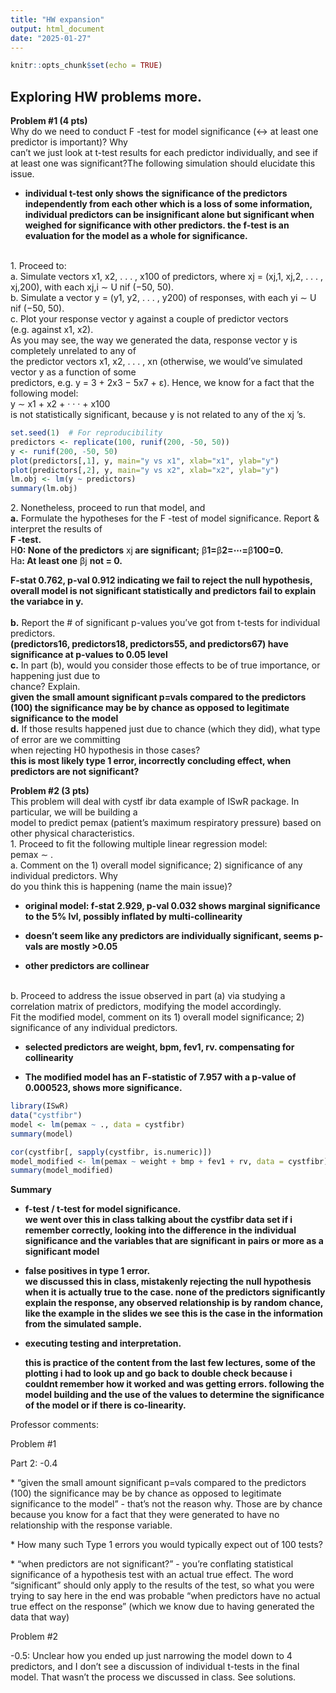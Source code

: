 ```yaml
---
title: "HW expansion"
output: html_document
date: "2025-01-27"
---
```


```r
knitr::opts_chunk$set(echo = TRUE)
```

## Exploring HW problems more.

**Problem #1 (4 pts)**\
Why do we need to conduct F -test for model significance (↔︎ at least one predictor is important)? Why\
can’t we just look at t-test results for each predictor individually, and see if at least one was significant?The following simulation should elucidate this issue.

-   **individual t-test only shows the significance of the predictors independently from each other which is a loss of some information, individual predictors can be insignificant alone but significant when weighed for significance with other predictors. the f-test is an evaluation for the model as a whole for significance.**

\
1. Proceed to:\
a. Simulate vectors x1, x2, . . . , x100 of predictors, where xj = (xj,1, xj,2, . . . , xj,200), with each xj,i ∼ U nif (−50, 50).\
b. Simulate a vector y = (y1, y2, . . . , y200) of responses, with each yi ∼ U nif (−50, 50).\
c. Plot your response vector y against a couple of predictor vectors (e.g. against x1, x2).\
As you may see, the way we generated the data, response vector y is completely unrelated to any of\
the predictor vectors x1, x2, . . . , xn (otherwise, we would’ve simulated vector y as a function of some\
predictors, e.g. y = 3 + 2x3 − 5x7 + ε). Hence, we know for a fact that the following model:\
y ∼ x1 + x2 + · · · + x100\
is not statistically significant, because y is not related to any of the xj ’s.

```r
set.seed(1)  # For reproducibility
predictors <- replicate(100, runif(200, -50, 50))
y <- runif(200, -50, 50)
plot(predictors[,1], y, main="y vs x1", xlab="x1", ylab="y")
plot(predictors[,2], y, main="y vs x2", xlab="x2", ylab="y")
lm.obj <- lm(y ~ predictors)
summary(lm.obj)

```

2\. Nonetheless, proceed to run that model, and\
**a.** Formulate the hypotheses for the F -test of model significance. Report & interpret the results of\
**F -test.\
**H**0​: None of the predictors** xj**​ are significant;** β**1​=**β**2​=⋯=**β**100​=0.\
**Ha**: At least one** βj **not ​= 0.**

**F-stat 0.762, p-val 0.912 indicating we fail to reject the null hypothesis, overall model is not significant statistically and predictors fail to explain the variabce in y.\
**\
**b.** Report the \# of significant p-values you’ve got from t-tests for individual predictors.\
**(predictors16, predictors18, predictors55, and predictors67) have significance at p-values to 0.05 level**\
**c.** In part (b), would you consider those effects to be of true importance, or happening just due to\
chance? Explain.\
**given the small amount significant p=vals compared to the predictors (100) the significance may be by chance as opposed to legitimate significance to the model\
d.** If those results happened just due to chance (which they did), what type of error are we committing\
when rejecting H0 hypothesis in those cases?\
**this is most likely type 1 error, incorrectly concluding effect, when predictors are not significant?**

**Problem #2 (3 pts)**\
This problem will deal with cystf ibr data example of ISwR package. In particular, we will be building a\
model to predict pemax (patient’s maximum respiratory pressure) based on other physical characteristics.\
1. Proceed to fit the following multiple linear regression model:\
pemax ∼ .\
a. Comment on the 1) overall model significance; 2) significance of any individual predictors. Why\
do you think this is happening (name the main issue)?

-   **original model: f-stat 2.929, p-val 0.032 shows marginal significance to the 5% lvl, possibly inflated by multi-collinearity**

-   **doesn’t seem like any predictors are individually significant, seems p-vals are mostly \>0.05**

-   **other predictors are collinear**

\
b. Proceed to address the issue observed in part (a) via studying a correlation matrix of predictors, modifying the model accordingly.\
Fit the modified model, comment on its 1) overall model significance; 2) significance of any individual predictors.

-   **selected predictors are weight, bpm, fev1, rv. compensating for collinearity**

-   **The modified model has an F-statistic of 7.957 with a p-value of 0.000523, shows more significance.**

```r
library(ISwR)
data("cystfibr")
model <- lm(pemax ~ ., data = cystfibr)
summary(model)

cor(cystfibr[, sapply(cystfibr, is.numeric)])
model_modified <- lm(pemax ~ weight + bmp + fev1 + rv, data = cystfibr)
summary(model_modified)
```

**Summary**

-   **f-test / t-test for model significance.\
    we went over this in class talking about the cystfibr data set if i remember correctly, looking into the difference in the individual significance and the variables that are significant in pairs or more as a significant model**

-   **false positives in type 1 error.\
    we discussed this in class, mistakenly rejecting the null hypothesis when it is actually true to the case. none of the predictors significantly explain the response, any observed relationship is by random chance, like the example in the slides we see this is the case in the information from the simulated sample.**

-   **executing testing and interpretation.**

    **this is practice of the content from the last few lectures, some of the plotting i had to look up and go back to double check because i couldnt remember how it worked and was getting errors. following the model building and the use of the values to determine the significance of the model or if there is co-linearity.**

Professor comments:

Problem #1

Part 2: -0.4

\* "given the small amount significant p=vals compared to the predictors (100) the significance may be by chance as opposed to legitimate significance to the model" - that's not the reason why. Those are by chance because you know for a fact that they were generated to have no relationship with the response variable.

\* How many such Type 1 errors you would typically expect out of 100 tests?

\* "when predictors are not significant?" - you're conflating statistical significance of a hypothesis test with an actual true effect. The word "significant" should only apply to the results of the test, so what you were trying to say here in the end was probable "when predictors have no actual true effect on the response" (which we know due to having generated the data that way)

Problem #2

-0.5: Unclear how you ended up just narrowing the model down to 4 predictors, and I don't see a discussion of individual t-tests in the final model. That wasn't the process we discussed in class. See solutions.
